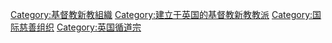 {{Catnav|頁面分類|人类社会|组织|宗教組織|基督教教會與教派}}
{{Catnav|頁面分類|人类社会|宗教|宗教組織|基督教教會與教派}}
{{Commonscat|Salvation Army}}
{{Catmore}}

[[Category:基督教新教組織|Category:基督教新教組織]]
[[Category:建立于英国的基督教新教教派|Category:建立于英国的基督教新教教派]]
[[Category:国际慈善组织|Category:国际慈善组织]]
[[Category:英国循道宗|Category:英国循道宗]]